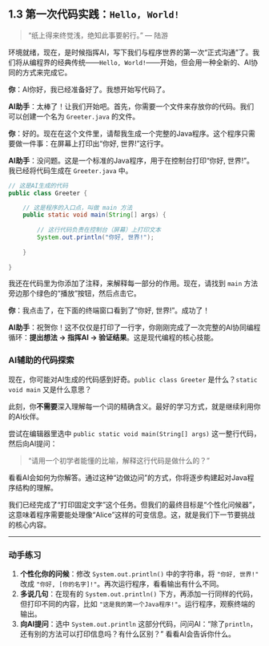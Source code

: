 ## 1.3 第一次代码实践：`Hello, World!` {#sec-intro-hello-world}

> “纸上得来终觉浅，绝知此事要躬行。” — 陆游

环境就绪，现在，是时候指挥AI，写下我们与程序世界的第一次“正式沟通”了。我们将从编程界的经典传统——`Hello, World!`——开始，但会用一种全新的、AI协同的方式来完成它。

::: {.callout-note title="与AI的对话：生成并运行你的第一个程序"}

**你**：AI你好，我已经准备好了。我想开始写代码了。

**AI助手**：太棒了！让我们开始吧。首先，你需要一个文件来存放你的代码。我们可以创建一个名为 `Greeter.java` 的文件。

**你**：好的。现在在这个文件里，请帮我生成一个完整的Java程序。这个程序只需要做一件事：在屏幕上打印出“你好, 世界!”这行字。

**AI助手**：没问题。这是一个标准的Java程序，用于在控制台打印“你好, 世界!”。我已经将代码生成在 `Greeter.java` 中。

```java
// 这是AI生成的代码
public class Greeter {

    // 这是程序的入口点，叫做 main 方法
    public static void main(String[] args) {
        
        // 这行代码负责在控制台（屏幕）上打印文本
        System.out.println("你好, 世界!");
        
    }
    
}
```
我还在代码里为你添加了注释，来解释每一部分的作用。现在，请找到 `main` 方法旁边那个绿色的“播放”按钮，然后点击它。

**你**：我点击了，在下面的终端窗口看到了“你好, 世界!”。成功了！

**AI助手**：祝贺你！这不仅仅是打印了一行字，你刚刚完成了一次完整的AI协同编程循环：**提出想法 -> 指挥AI -> 验证结果**。这是现代编程的核心技能。
:::

### AI辅助的代码探索

现在，你可能对AI生成的代码感到好奇。`public class Greeter` 是什么？`static void main` 又是什么意思？

此刻，你**不需要**深入理解每一个词的精确含义。最好的学习方式，就是继续利用你的AI伙伴。

::: {.callout-tip title="自己动手问问AI"}
尝试在编辑器里选中 `public static void main(String[] args)` 这一整行代码，然后向AI提问：

> “请用一个初学者能懂的比喻，解释这行代码是做什么的？”

:::

看看AI会如何为你解答。通过这种“边做边问”的方式，你将逐步构建起对Java程序结构的理解。

我们已经完成了“打印固定文字”这个任务。但我们的最终目标是“个性化问候器”，这意味着程序需要能处理像“Alice”这样的可变信息。这，就是我们下一节要挑战的核心内容。

---

### 动手练习

1.  **个性化你的问候**：修改 `System.out.println()` 中的字符串，将 `"你好, 世界!"` 改成 `"你好, [你的名字]!"`。再次运行程序，看看输出有什么不同。
2.  **多说几句**：在现有的 `System.out.println()` 下方，再添加一行同样的代码，但打印不同的内容，比如 `"这是我的第一个Java程序!"`。运行程序，观察终端的输出。
3.  **向AI提问**：选中 `System.out.println` 这部分代码，问问AI：“除了`println`，还有别的方法可以打印信息吗？有什么区别？” 看看AI会告诉你什么。
